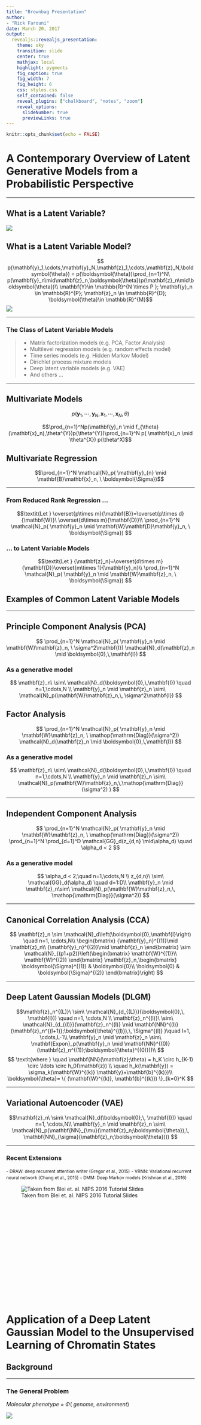 ```yaml
---
title: "Brownbag Presentation"
author:
- "Rick Farouni"
date: March 20, 2017
output:
  revealjs::revealjs_presentation:
    theme: sky
    transition: slide
    center: true
    mathjax: local
    highlight: pygments
    fig_caption: true
    fig_width: 7
    fig_height: 6
    css: styles.css
    self_contained: false
    reveal_plugins: ["chalkboard", "notes", "zoom"]
    reveal_options:
      slideNumber: true
      previewLinks: true
---
```


\newcommand{\btheta}{\boldsymbol{\theta}}
\newcommand{\bSigma}{\boldsymbol{\Sigma}}
\newcommand{\bepsilon}{\boldsymbol{\epsilon}}
\newcommand{\bx}{\mathbf{x}}
\newcommand{\by}{\mathbf{y}}
\newcommand{\bz}{\mathbf{z}}
\newcommand{\bY}{\mathbf{Y}}
\newcommand{\bB}{\mathbf{B}}
\newcommand{\bD}{\mathbf{D}}
\newcommand{\bW}{\mathbf{W}}
\DeclareMathOperator{\Diag}{Diag}
\newcommand{\sN}{\mathcal{N}}
```r
knitr::opts_chunk$set(echo = FALSE)
```
# A Contemporary Overview of Latent Generative Models from a Probabilistic Perspective

***

## What is a Latent Variable?

![](lv.jpg)

## What is a Latent Variable Model?

$$
p(\by_1,\cdots,\by_N,\bz_1,\cdots,\bz_N,\btheta) = p(\btheta)\prod_{n=1}^N\ p(\by_n\mid\bz_n,\btheta)p(\bz_n\mid\btheta)\\
\bY \in \mathbb{R}^{N \times P }; \by_n \in \mathbb{R}^{P}; \bz_n \in \mathbb{R}^{D}; \btheta \in \mathbb{R}^{M}$$
![](lvm.jpg)

***

### **The Class of Latent Variable Models**

>- Matrix factorization models (e.g. PCA, Factor Analysis)
>- Multilevel regression models (e.g. random effects model)
>- Time series models (e.g. Hidden Markov Model)
>- Dirichlet process mixture models
>- Deep latent variable models (e.g. VAE)
>- And others ...

***

## Multivariate Models

$$p(\by_1,\cdots, \by_N, \bx_1,\cdots, \bx_N, \theta)$$

$$\prod_{n=1}^Np(\by_n \mid f_{\theta}(\bx_n),\theta^{Y})p(\theta^{Y})\prod_{n=1}^N p( \bx_n \mid \theta^{X})  p(\theta^X)$$

## Multivariate Regression

$$\prod_{n=1}^N  \sN_p( \by_{n} \mid \bB \bx_n, \ \bSigma)$$

***

### From Reduced Rank Regression ...

$$\textit{Let } \overset{p\times m}{\mathbf{B}}=\overset{p\times d}{\mathbf{W}}\ \overset{d\times m}{\mathbf{D}}\\
\prod_{n=1}^N  \sN_p( \by_n \mid \bW\bD\by_n, \ \bSigma)
$$

###  ... to Latent Variable Models
$$\textit{Let } {\bz_n}=\overset{d\times m}{\mathbf{D}}\overset{m\times 1}{\by_n}\\
\prod_{n=1}^N  \sN_p( \by_n \mid \bW\bz_n, \ \bSigma)
$$


## Examples of Common Latent Variable Models

***

## Principle Component Analysis (PCA)

$$
\prod_{n=1}^N  \sN_p( \by_n \mid \bW\bz_n, \ \sigma^2\mathbf{I}) \mathcal{N}_d(\bz_n \mid \boldsymbol{0},\,\mathbf{I})
$$

### As a generative model 

$$
\bz_n\ \sim\ \mathcal{N}_d(\boldsymbol{0},\,\mathbf{I}) \quad  n=1,\cdots,N \\
\by_n \mid  \bz_n \sim\ \mathcal{N}_p(\bW\bz_n,\, \sigma^2\mathbf{I})
$$


## Factor Analysis

$$
\prod_{n=1}^N  \sN_p( \by_n \mid \bW\bz_n, \ \Diag(\sigma^2)) \mathcal{N}_d(\bz_n \mid \boldsymbol{0},\,\mathbf{I})
$$

### As a generative model 

$$
\bz_n\ \sim\ \mathcal{N}_d(\boldsymbol{0},\,\mathbf{I}) \quad n=1,\cdots,N \\
\by_n \mid  \bz_n \sim\ \mathcal{N}_p(\bW\bz_n,\,\Diag(\sigma^2) )
$$

***

## Independent Component Analysis

$$
\prod_{n=1}^N  \sN_p( \by_n \mid \bW\bz_n, \ \Diag(\sigma^2)) \prod_{n=1}^N \prod_{d=1}^D \mathcal{GG}_d(z_{d,n} \mid\alpha_d) \quad \alpha_d < 2 
$$ 

### As a generative model 

$$
\alpha_d < 2;\quad n=1,\cdots,N \\
z_{d,n}\ \sim\ \mathcal{GG}_d(\alpha_d) \quad d=1:D\\
\by_n \mid  \bz_n\sim\ \mathcal{N}_p(\bW\bz_n,\, \Diag(\sigma^2))
$$

***

## Canonical Correlation Analysis (CCA)

$$
\bz_n \sim \mathcal{N}_d\left(\boldsymbol{0},\mathbf{I}\right) \quad n=1, \cdots,N\\
\begin{bmatrix}
    {\by_n}^{(1)}\mid \bz_n\\
    {\by_n}^{(2)}\mid \bz_n
\end{bmatrix} \sim \mathcal{N}_{(p1+p2)}\left(\begin{bmatrix}
    \mathbf{W}^{(1)}\\
    \mathbf{W}^{(2)} 
\end{bmatrix} \bz_n,\begin{bmatrix}
    \bSigma^{(1)} & \boldsymbol{0}\\
   \boldsymbol{0} & \bSigma^{(2)}
\end{bmatrix}\right) 
$$

***

## Deep Latent Gaussian Models (DLGM)

$$\mathbf{z}_n^{(L)}\ \sim\ \mathcal{N}_{d_{(L)}}(\boldsymbol{0},\, \mathbf{I}))  \quad n=1, \cdots,N \\
    \bz_n^{(l)}\ \sim\ \mathcal{N}_{d_{(l)}}(\bz_n^{(l)} \mid \mathbf{NN}^{(l)}(\bz_n^{(l+1)};\btheta^{(l)}),\, \Sigma^{(l)} )\quad l=1, \cdots,L-1\\
\by_n \mid  \bz_n \sim\ \mathbf{Expon}_p(\by_n \mid \mathbf{NN}^{(0)}(\bz_n^{(1)};\btheta^{(0)}))\\
$$
$$ 
\textit{where } \quad
\mathbf{NN}(\bz;\theta) = h_K \circ h_{K-1} \circ \ldots \circ h_0(\mathbf{z}) \\
 \quad h_k(\by) = \sigma_k(\mathbf{W}^{(k)} \by+\mathbf{b}^{(k)})\\  
 \btheta = \{ (\mathbf{W}^{(k)}, \mathbf{b}^{(k)}) \}_{k=0}^K
$$

***

## Variational Autoencoder (VAE)

$$\mathbf{z}_n\ \sim\ \mathcal{N}_d(\boldsymbol{0},\, \mathbf{I}))  \quad n=1, \cdots,N\\
\by_n \mid  \bz_n \sim\ \mathcal{N}_p(\mathbf{NN}_{\mu}(\bz_n;\btheta),\, \mathbf{NN}_{\sigma}(\mathbf{z}_n;\btheta)))
$$

***

### **Recent Extensions**

<small> - DRAW: deep recurrent attention writer (Gregor et al., 2015)</small>
<small> - VRNN: Variational recurrent neural network (Chung et al., 2015)</small>
<small> - DMM: Deep Markov models (Krishnan et al., 2016)</small>
<div style="width:800px; height:300px; margin:auto">
![Taken from Blei et. al. NIPS 2016 Tutorial Slides](posteriors.png)
</div>


# Application of a Deep Latent Gaussian Model to the Unsupervised Learning of Chromatin States

## Background

***

### The General Problem 

*Molecular phenotype* = $\Phi$( *genome, environment*)


<div style="width:1000px; height:400px; margin:auto">
![ ](phenotype.jpg)</div>

***

### Brief History 

>- Human Genome Project (2001) <small> Sequence all 3 billion base-pairs of the human genome (1.5% protein coding) </small>
>- ENCODE project (2012)  <small> Determine the functional role of the remaining 98.5% of the non-coding genome </small>
>- PsychENCODE project (2015) <small>How variation in functional genome is associated with psychiatric disorders </small>
>- Others Studies <small> How variation in the neuronal functional genome is associated with learning/plasticity and normal/abnormal cognition </small>

***

### The Specific Computational Problem

*TF binding* = $\Phi_1$(*regulatory DNA*)

*Gene Expression* = $\Phi_2$(*TF binding*)

<div style="width:400px; height:200px; margin:auto">
![Central Dogma of Molecular Biology 2.0](DNAtoProtein.png)
</div>

***

###  Chromatin Architecture 

<div style="width:900px; height:500px; margin:auto">
![Chromatin Architecture and the Functional Genome](chromatin.jpg)
</div>

***

##  Data 

- A total of 100  ENCODE epigenomic datasets were used 
     - 10 ENCODE cell types
     - 10 ChIP-seq datasets (genome-wide signal coverage) 

***

###  Cell Types 

<div style="width:700px; height:500px; margin:auto">
![UCSC Genome Browser Tracks for the H3k27me3 mark for all 10 cells](1mark10cells.png)
</div>

***

###  Epigenetic Marks

<div style="width:500px; height:400px; margin:auto">
![UCSC Genome Browser Tracks for all 9 marks for GM12878 and H1-hESC cells](9marks2cells.png)
</div>

***

##  Preprocessing 

(1) Creating a blacklist file of excludable genomic regions
(2) Segment the human reference genome into 200bp bins
(3) Discard regions that overlap the blacklist
(4) Combine 100 bigWig signals into one data-frame
(5) Average the signal over the 200bp segments
(6) Subtract control signal from other 9 signals for each cell-type
(7) Normalize the signals
(8) Create labels from available functional annotation data

***

## Model: The Variational Autoencoder


<div style="width:500px; height:360px; margin:auto">
![VAE Model](vae.jpg)
</div>


***

## Generative Network

$$
p(\by,\bz) =\prod_{n=1}^N  \mathbf{Bernoulli}_p(\by_n \mid \mathbf{NN}(\bz_n;\btheta))\mathcal{N}_d(\bz_n \mid \boldsymbol{0},\,\mathbf{I})
$$
$$ 
\textit{where } \quad
\mathbf{NN}(\bz;\theta) = h_K \circ h_{K-1} \circ \ldots \circ h_0(\mathbf{z}) \\
 \quad h_k(\by) = \sigma_k(\mathbf{W}^{(k)} \by+\mathbf{b}^{(k)})\\  
 \btheta = \{ (\mathbf{W}^{(k)}, \mathbf{b}^{(k)}) \}_{k=0}^K\\
 \textit{is a deterministic function parameterized by a deep neural network}
$$

***

## Variational Approximation Network

Since the true posterior is intractable 
$$p_\theta(\mathbf{z}_n \mid \mathbf{y}_n) = \frac{p(\by_n \mid \bz_n)p(\bz_n)}{p(\by_n)}\\$$

We introduce an approximate posterior distribution
$$q_\nu(\mathbf{z}_n \mid \mathbf{y}_n;\nu) = \mathbf{Bernoulli}_p(\mathbf{NN}(\bz_n;\nu)))\\$$

***

And minimize Kullback–Leibler divergence between the approximate posterior and the true posterior

<div style="width:800px; height:500px; margin:auto">
![Image Credit: Blei et. al. NIPS 2016 Tutorial Slides](var_infer.jpg)
</div>

***

## Variational Inference for VAE

</br>

 > “Far better an approximate answer to the right question, which is often vague, than an exact answer to the wrong question, which can always be made precise.” - **John Tukey**
    

***

## Network Architecture

- **Generative Model Network**
    -  Nonlinearities: *Input--> Relu--> Relu--> sigmoid*
    -  Layer Size: *2 --> 128--> 256--> 90*
- **Variational Approximation Network**
    -  Nonlinearities: *Input ->Relu -->Relu --> (linear, softplus)*
    -  Layer Size: *90 -->256 -->128 -->(2, 2)*

 <hr>
 
$$\Phi(\by, \theta) = \rho(W_L(\rho(W_{L-1} \cdots \rho(W_1(\by))\cdots)$$
<small> Where $W_l$ is a linear operator and $\rho$ is a pointwise nonlinearity </small> 
 <hr>
 
## Nonlinearities

<div style="width:550px; height:500px; margin:auto">
![Activation Functions](activations.png)
</div>

***

## Optimization

- Tensorflow via Python API
- Minibatch Stochastic Gradient Descent (SGD)
    - Nesterov Accelerated Adaptive Moment Estimation
    - Batch Size: 128

<div style="width:450px; height:330px; margin:auto">
![Learning Dynamics. Image credit: Alec Radford](opt2.gif)
</div>

***


## Inference

- Training Data:
    - All except Chromosomes 1, 8, and 21
    - Sample Size: 11,748,445
    - Dimensionality: 90
    - Validation Split: 80% Training, 20% Validation
- Test Data
    - Chromosomes 1, 8, and 21
    - Sample Size: 1,946,177 Observations
    
***


### Visualizing the Observations

<div style="width:1000px; height:800px; margin:auto">
![A Sample of 12 Observations from Test Data. Each has 10 cells (rows) x 9 Epigenentic Marks (columns)](observations_enhancers.png)
</div>


### Projection of Validation Data onto Latent Space 

<div style="width:1000px; height:800px; margin:auto">
![Projection of 2,349,696 Observations into 2D Manifold](valid_unlabeled.png)
</div>

***

### Projection of Test Data onto Latent Space 

<div style="width:1000px; height:800px; margin:auto">
![Projection of 1,946,177 Observations into 2D Manifold](test_unlabeled.png)
</div>

***

### Projected Validation Data (Labeled Subset)

<div style="width:1000px; height:800px; margin:auto">
![Projection of 116,851 Observations with Labels](valid_labeled.png)
</div>


***

### Projected Test Data (Labeled Subset)

<div style="width:1000px; height:800px; margin:auto">
![Projection of 102,115 Observations with Labels](test_labeled.png)
</div>

***

### Visualizing the Learned 2-D Manifold 

<div style="width:600px; height:600px; margin:auto">
![16 x 16 Grid of Samples from Latent Space](2dmanifold.png)
</div>


***


### Visualizing the Learned 2-D Manifold 

<div style="width:600px; height:600px; margin:auto">
![3 x 3 Close-up of Right Side of the Latent Space](2dmanifold_zoom.png)
</div>

***

### Reconstructing Observations

<div style="width:800px; height:800px; margin:auto">
![Reconstructions of Observations by Projection followed by Sampling from the Latent Manifold](reconstructions.png)
</div>

***


## Application

Better Unsupervised Learning Methods? 

- **ChromHMM** (Ernst J. and Kellis M, 2012): Hidden Markov Model
- **Segway** (Hoffman et al., 2012): Dynamic Bayesian Network

***


## Thank You!

</br>


> "Information has its own architecture. Each data source, whether imagery, sound, text, has an inner architecture which we should attempt to discover." - **David Donoho, Plenary Address at ICM 2012**
















## Extra

***

<div style="width:600px; height:600px; margin:auto">
![Learning the VAE Latent Space](vae.gif)
</div>

***

<div style="width:600px; height:600px; margin:auto">
![VAE's Approximate Posterior Latent Space (MNIST)](vae.png)
</div>

***

<div style="width:800px; height:800px; margin:auto">
![VAE's Approximate Posterior Latent Space (Faces)](vaefaces.jpg)
</div>


***



### Deep learning Models


<div style="width:900px; height:500px; margin:auto">
![Deep convolutional neural network (Mallat, 2016)](CNN.jpg)
</div>



***
### Why is Deep Learning succussful?

</br>
**Beats the curse of dimensionality!**
</br>
</br>

### How?

> 1. **Linearizes** intra-class variability while preserving inter-class variability 
> 2. **Regularizes** and incorporates prior information 
 <small> </br> ***Example***: A convolutional layer in a CNN imposes an infinitely strong prior that interactions are only local and equivariant to translation </small> 
 
 ***
 
### Learned Representations

 <div style="width:500px; height:400px; margin:auto">
![Linearization and Regularization (from ConvnetJS)](circleCNN.png)
</div>

***
 






